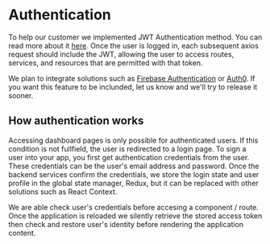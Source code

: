 # Authentication

To help our customer we implemented JWT Authentication method. You can read more about it <a href="https://jwt.io/">here</a>. Once the user is logged in, each subsequent axios request should include the JWT, allowing the user to access routes, services, and resources that are permitted with that token.

We plan to integrate solutions such as <a href="https://firebase.google.com/docs/auth">Firebase Authentication</a> or <a href="https://auth0.com/">Auth0</a>. If you want this feature to be inclunded, let us know and we'll try to release it sooner.

## How authentication works

Accessing dashboard pages is only possible for authenticated users. If this condition is not fullfield, the user is redirected to a login page. To sign a user into your app, you first get authentication credentials from the user. These credentials can be the user's email address and password. Once the backend services confirm the credentials, we store the login state and user profile in the global state manager, Redux, but it can be replaced with other solutions such as React Context.

We are able check user's credentials before accesing a component / route. Once the application is reloaded we silently retrieve the stored access token then check and restore user's identity before rendering the application content.
